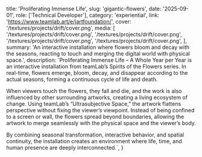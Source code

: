   title: 'Proliferating Immense Life',
  slug: 'gigantic-flowers',
  date: '2025-09-01',
  role: ['Technical Developer'],
  category: 'experiential',
  link: 'https://www.teamlab.art/e/jartfoundation/',
  cover: '/textures/projects/drift/cover.png',
  media: [
    '/textures/projects/drift/cover.png',
    '/textures/projects/drift/cover.png',
    '/textures/projects/drift/cover.png',
    '/textures/projects/drift/cover.png',
  ],
  summary:
    'An interactive installation where flowers bloom and decay with the seasons, reacting to touch and merging the digital world with physical space.',
  description: `Proliferating Immense Life – A Whole Year per Year is an interactive installation from teamLab’s Spirits of the Flowers series. In real-time, flowers emerge, bloom, decay, and disappear according to the actual seasons, forming a continuous cycle of life and death.
  
  When viewers touch the flowers, they fall and die, and the work is also influenced by other surrounding artworks, creating a living ecosystem of change. Using teamLab’s “Ultrasubjective Space,” the artwork flattens perspective without fixing the viewer’s viewpoint. Instead of being confined to a screen or wall, the flowers spread beyond boundaries, allowing the artwork to merge seamlessly with the physical space and the viewer’s body.
  
  By combining seasonal transformation, interactive behavior, and spatial continuity, the installation creates an environment where life, time, and human presence are deeply interconnected.`,
}
